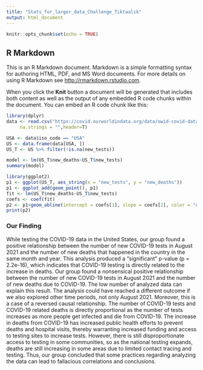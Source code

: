 ```yaml
---
title: "Stats_for_larger_data_Challenge_Tiktaalik"
output: html_document
---
```


```r
knitr::opts_chunk$set(echo = TRUE)
```

## R Markdown

This is an R Markdown document. Markdown is a simple formatting syntax for authoring HTML, PDF, and MS Word documents. For more details on using R Markdown see <http://rmarkdown.rstudio.com>.

When you click the **Knit** button a document will be generated that includes both content as well as the output of any embedded R code chunks within the document. You can embed an R code chunk like this:

```r
library(dplyr)
data <- read.csv("https://covid.ourworldindata.org/data/owid-covid-data.csv",
     na.strings = "",header=T)

USA <- data$iso_code == "USA"
US <- data.frame(data[USA, ])
US_T <- US %>% filter(!is.na(new_tests))

model <- lm(US_T$new_deaths~US_T$new_tests)
summary(model)

library(ggplot2)
p1 <- ggplot(US_T, aes_string(x = "new_tests", y = "new_deaths"))
p1 <- ggplot_add(geom_point(), p1)
fit <- lm(US_T$new_deaths~US_T$new_tests)
coefs <- coef(fit)
p2 <- p1+geom_abline(intercept = coefs[1], slope = coefs[2], color = "orange")
print(p2)
```

### Our Finding 
While testing the COVID-19 data in the United States, our group found a positive relationship between the number of new COVID-19 tests in August 2021 and the number of new deaths that happened in the country in the same month and year. This analysis produced a “significant” p-value (p = 2.2e-16), which indicates that COVID-19 testing is directly related to the increase in deaths.
Our group found a nonsensical positive relationship between the number of new COVID-19 tests in August 2021 and the number of new deaths due to COVID-19. The low number of analyzed data can explain this result. The analysis could have reached a different outcome if we also explored other time periods, not only August 2021. Moreover, this is a case of a reversed causal relationship. The number of COVID-19 tests and COVID-19 related deaths is directly proportional as the number of tests increases as more people get infected and die from COVID-19. The increase in deaths from COVID-19 has increased public health efforts to prevent deaths and hospital visits, thereby warranting increased funding and access to testing sites to increase tests. However, there is still disproportionate access to testing in some communities, so as the national testing expands, deaths are still increasing in some areas due to limited contact tracing and testing. Thus, our group concluded that some practices regarding analyzing the data can lead to fallacious correlations and conclusions.